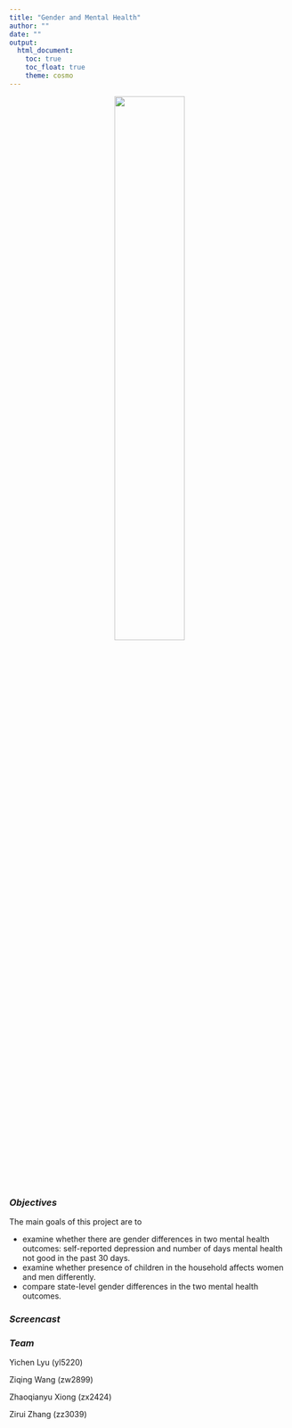 ```yaml
---
title: "Gender and Mental Health"
author: ""
date: ""
output: 
  html_document:
    toc: true
    toc_float: true
    theme: cosmo
---
```

<center>
<img src="images/depression.png" style="width:50%">
</center>

### *Objectives*
The main goals of this project are to

* examine whether there are gender differences in two mental health outcomes: self-reported depression and number of days mental health not good in the past 30 days.
* examine whether presence of children in the household affects women and men differently.
* compare state-level gender differences in the two mental health outcomes.

### *Screencast*

### *Team*
Yichen Lyu (yl5220)

Ziqing Wang (zw2899)

Zhaoqianyu Xiong (zx2424)

Zirui Zhang (zz3039)